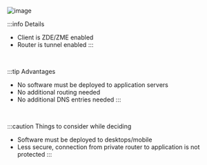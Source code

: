 ![image](/img/deployment-architecture/client_to_router_deploy.png)

:::info Details
- Client is ZDE/ZME enabled
- Router is tunnel enabled
:::

&nbsp;

:::tip Advantages
- No software must be deployed to application servers
- No additional routing needed
- No additional DNS entries needed
:::
    
&nbsp;

:::caution Things to consider while deciding
- Software must be deployed to desktops/mobile
- Less secure, connection from private router to application is not protected
:::